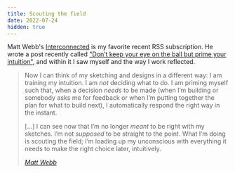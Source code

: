 ```yaml
---
title: Scouting the field
date: 2022-07-24
hidden: true
---
```


Matt Webb's [Interconnected](https://interconnected.org) is my favorite recent RSS subscription. He wrote a post recently called ["Don’t keep your eye on the ball but prime your intuition"](https://interconnected.org/home/2022/07/01/focus), and within it I saw myself and the way I work reflected. 

> Now I can think of my sketching and designs in a different way: I am training my intuition. I am *not* deciding what to do. I am priming myself such that, when a decision *needs* to be made (when I’m building or somebody asks me for feedback or when I’m putting together the plan for what to build next), I automatically respond the right way in the instant.  
> 
> [...] I can see now that I’m no longer *meant* to be right with my sketches. I’m not *supposed* to be straight to the point. What I’m doing is scouting the field; I’m loading up my unconscious with everything it needs to make the right choice later, intuitively.
> 
> <cite>[Matt Webb](https://interconnected.org/home/2022/07/01/focus)</cite>


